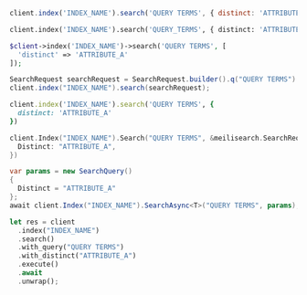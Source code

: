 <CodeGroup>

```javascript JS
client.index('INDEX_NAME').search('QUERY TERMS', { distinct: 'ATTRIBUTE_A' })
```

```python Python
client.index('INDEX_NAME').search('QUERY_TERMS', { distinct: 'ATTRIBUTE_A' })
```

```php PHP
$client->index('INDEX_NAME')->search('QUERY TERMS', [
  'distinct' => 'ATTRIBUTE_A'
]);
```

```java Java
SearchRequest searchRequest = SearchRequest.builder().q("QUERY TERMS").distinct("ATTRIBUTE_A").build();
client.index("INDEX_NAME").search(searchRequest);
```

```ruby Ruby
client.index('INDEX_NAME').search('QUERY TERMS', {
  distinct: 'ATTRIBUTE_A'
})
```

```go Go
client.Index("INDEX_NAME").Search("QUERY TERMS", &meilisearch.SearchRequest{
  Distinct: "ATTRIBUTE_A",
})
```

```csharp C#
var params = new SearchQuery()
{
  Distinct = "ATTRIBUTE_A"
};
await client.Index("INDEX_NAME").SearchAsync<T>("QUERY TERMS", params);
```

```rust Rust
let res = client
  .index("INDEX_NAME")
  .search()
  .with_query("QUERY TERMS")
  .with_distinct("ATTRIBUTE_A")
  .execute()
  .await
  .unwrap();
```
</CodeGroup>